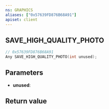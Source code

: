 ```yaml
---
ns: GRAPHICS
aliases: ["0x57639FD876B68A91"]
apiset: client
---
```

## SAVE_HIGH_QUALITY_PHOTO

```c
// 0x57639FD876B68A91
Any SAVE_HIGH_QUALITY_PHOTO(int unused);
```


## Parameters
* **unused**:

## Return value